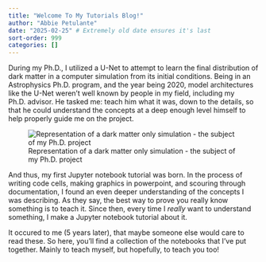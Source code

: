 ```yaml
---
title: "Welcome To My Tutorials Blog!"
author: "Abbie Petulante"
date: "2025-02-25" # Extremely old date ensures it's last
sort-order: 999
categories: []
---
```


During my Ph.D., I utilized a U-Net to attempt to learn the final distribution of dark matter in a computer simulation from its initial conditions. Being in an Astrophysics Ph.D. program, and the year being 2020, model architectures like the U-Net weren't well known by people in my field, including my Ph.D. advisor. He tasked me: teach him what it was, down to the details, so that he could understand the concepts at a deep enough level himself to help properly guide me on the project.

![Representation of a dark matter only simulation - the subject of my Ph.D. project](simulation.png)

And thus, my first Jupyter notebook tutorial was born. In the process of writing code cells, making graphics in powerpoint, and scouring through documentation, I found an even deeper understanding of the concepts I was describing. As they say, the best way to prove you really know something is to teach it. Since then, every time I *really* want to understand something, I make a Jupyter notebook tutorial about it.

It occured to me (5 years later), that maybe someone else would care to read these. So here, you'll find a collection of the notebooks that I've put together. Mainly to teach myself, but hopefully, to teach you too!

